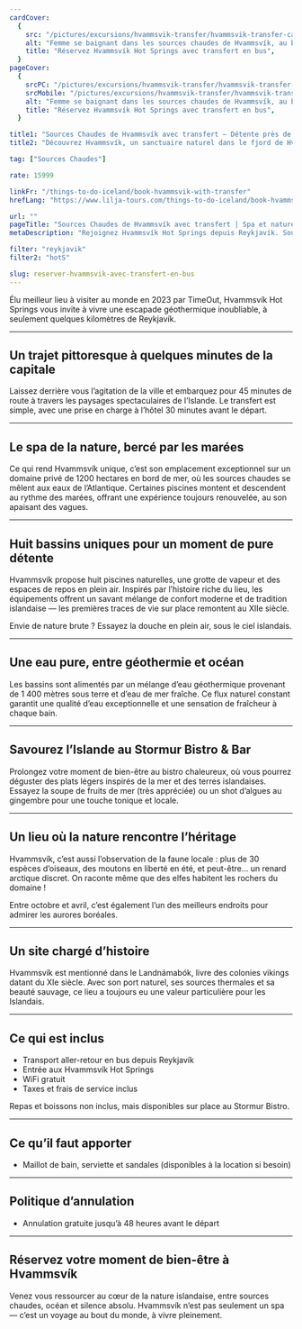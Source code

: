 ```yaml
---
cardCover:
  {
    src: "/pictures/excursions/hvammsvik-transfer/hvammsvik-transfer-card.webp",
    alt: "Femme se baignant dans les sources chaudes de Hvammsvík, au bord d’un fjord",
    title: "Réservez Hvammsvík Hot Springs avec transfert en bus",
  }
pageCover:
  {
    srcPC: "/pictures/excursions/hvammsvik-transfer/hvammsvik-transfer-header-pc.webp",
    srcMobile: "/pictures/excursions/hvammsvik-transfer/hvammsvik-transfer-header-mobile.webp",
    alt: "Femme se baignant dans les sources chaudes de Hvammsvík, au bord d’un fjord",
    title: "Réservez Hvammsvík Hot Springs avec transfert en bus",
  }

title1: "Sources Chaudes de Hvammsvík avec transfert – Détente près de Reykjavík"
title2: "Découvrez Hvammsvík, un sanctuaire naturel dans le fjord de Hvalfjörður"

tag: ["Sources Chaudes"]

rate: 15999

linkFr: "/things-to-do-iceland/book-hvammsvik-with-transfer"
hrefLang: "https://www.lilja-tours.com/things-to-do-iceland/book-hvammsvik-with-transfer"

url: ""
pageTitle: "Sources Chaudes de Hvammsvík avec transfert | Spa et nature en Islande"
metaDescription: "Rejoignez Hvammsvík Hot Springs depuis Reykjavík. Sources chaudes, vue océan et nature préservée. Vivez l’expérience bien-être la plus pittoresque d’Islande !"

filter: "reykjavik"
filter2: "hotS"

slug: reserver-hvammsvik-avec-transfert-en-bus
---
```


Élu meilleur lieu à visiter au monde en 2023 par TimeOut, Hvammsvík Hot Springs vous invite à vivre une escapade géothermique inoubliable, à seulement quelques kilomètres de Reykjavík.

---

## Un trajet pittoresque à quelques minutes de la capitale

Laissez derrière vous l’agitation de la ville et embarquez pour 45 minutes de route à travers les paysages spectaculaires de l’Islande. Le transfert est simple, avec une prise en charge à l’hôtel 30 minutes avant le départ.

---

## Le spa de la nature, bercé par les marées

Ce qui rend Hvammsvík unique, c’est son emplacement exceptionnel sur un domaine privé de 1200 hectares en bord de mer, où les sources chaudes se mêlent aux eaux de l’Atlantique. Certaines piscines montent et descendent au rythme des marées, offrant une expérience toujours renouvelée, au son apaisant des vagues.

---

## Huit bassins uniques pour un moment de pure détente

Hvammsvík propose huit piscines naturelles, une grotte de vapeur et des espaces de repos en plein air. Inspirés par l’histoire riche du lieu, les équipements offrent un savant mélange de confort moderne et de tradition islandaise — les premières traces de vie sur place remontent au XIIe siècle.

Envie de nature brute ? Essayez la douche en plein air, sous le ciel islandais.

---

## Une eau pure, entre géothermie et océan

Les bassins sont alimentés par un mélange d’eau géothermique provenant de 1 400 mètres sous terre et d’eau de mer fraîche. Ce flux naturel constant garantit une qualité d’eau exceptionnelle et une sensation de fraîcheur à chaque bain.

---

## Savourez l’Islande au Stormur Bistro & Bar

Prolongez votre moment de bien-être au bistro chaleureux, où vous pourrez déguster des plats légers inspirés de la mer et des terres islandaises. Essayez la soupe de fruits de mer (très appréciée) ou un shot d’algues au gingembre pour une touche tonique et locale.

---

## Un lieu où la nature rencontre l’héritage

Hvammsvík, c’est aussi l’observation de la faune locale : plus de 30 espèces d’oiseaux, des moutons en liberté en été, et peut-être… un renard arctique discret. On raconte même que des elfes habitent les rochers du domaine !

Entre octobre et avril, c’est également l’un des meilleurs endroits pour admirer les aurores boréales.

---

## Un site chargé d’histoire

Hvammsvík est mentionné dans le Landnámabók, livre des colonies vikings datant du XIe siècle. Avec son port naturel, ses sources thermales et sa beauté sauvage, ce lieu a toujours eu une valeur particulière pour les Islandais.

---

## Ce qui est inclus

- Transport aller-retour en bus depuis Reykjavík  
- Entrée aux Hvammsvík Hot Springs  
- WiFi gratuit  
- Taxes et frais de service inclus

Repas et boissons non inclus, mais disponibles sur place au Stormur Bistro.

---

## Ce qu’il faut apporter

- Maillot de bain, serviette et sandales (disponibles à la location si besoin)

---

## Politique d’annulation

- Annulation gratuite jusqu’à 48 heures avant le départ

---

## Réservez votre moment de bien-être à Hvammsvík

Venez vous ressourcer au cœur de la nature islandaise, entre sources chaudes, océan et silence absolu. Hvammsvík n’est pas seulement un spa — c’est un voyage au bout du monde, à vivre pleinement.

<script
  type="text/javascript"
  src="https://widgets.bokun.io/assets/javascripts/apps/build/BokunWidgetsLoader.js?bookingChannelUUID=97236c68-b945-4a96-8587-660bdc4c45fd"
  async
></script>

<div
  class="bokunWidget"
  data-src="https://widgets.bokun.io/online-sales/97236c68-b945-4a96-8587-660bdc4c45fd/experience-calendar/804330"
></div>
